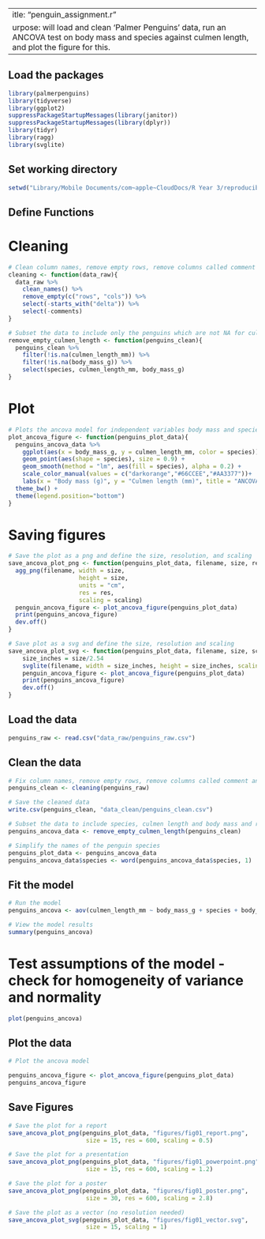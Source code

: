  ---
title: "penguin_assignment.r"
purpose: will load and clean 'Palmer Penguins' data, run an ANCOVA test on body mass and species against culmen length, and plot the figure for this. 
---

## Load the packages
```r
library(palmerpenguins)
library(tidyverse)
library(ggplot2)
suppressPackageStartupMessages(library(janitor))
suppressPackageStartupMessages(library(dplyr))
library(tidyr)
library(ragg)
library(svglite)
```

## Set working directory 
```r
setwd("Library/Mobile Documents/com~apple~CloudDocs/R Year 3/reproducible-figures/penguin-assignment")
```

## Define Functions

# Cleaning
```r
# Clean column names, remove empty rows, remove columns called comment and delta
cleaning <- function(data_raw){
  data_raw %>%
    clean_names() %>%
    remove_empty(c("rows", "cols")) %>%
    select(-starts_with("delta")) %>%
    select(-comments)
}

# Subset the data to include only the penguins which are not NA for culmen length and body mass 
remove_empty_culmen_length <- function(penguins_clean){
  penguins_clean %>%
    filter(!is.na(culmen_length_mm)) %>%
    filter(!is.na(body_mass_g)) %>%
    select(species, culmen_length_mm, body_mass_g)
}

```

# Plot
```r
# Plots the ancova model for independent variables body mass and species against dependent variable culmen length  
plot_ancova_figure <- function(penguins_plot_data){
  penguins_ancova_data %>%
    ggplot(aes(x = body_mass_g, y = culmen_length_mm, color = species)) + 
    geom_point(aes(shape = species), size = 0.9) + 
    geom_smooth(method = "lm", aes(fill = species), alpha = 0.2) +
    scale_color_manual(values = c("darkorange","#66CCEE","#AA3377"))+
    labs(x = "Body mass (g)", y = "Culmen length (mm)", title = "ANCOVA: body mass/species against culmen length") +
  theme_bw() +
  theme(legend.position="bottom") 
}
```

# Saving figures
```r
# Save the plot as a png and define the size, resolution, and scaling
save_ancova_plot_png <- function(penguins_plot_data, filename, size, res, scaling){
  agg_png(filename, width = size, 
                    height = size, 
                    units = "cm", 
                    res = res, 
                    scaling = scaling)
  penguin_ancova_figure <- plot_ancova_figure(penguins_plot_data)
  print(penguins_ancova_figure)
  dev.off()
}

# Save plot as a svg and define the size, resolution and scaling 
save_ancova_plot_svg <- function(penguins_plot_data, filename, size, scaling){
    size_inches = size/2.54
    svglite(filename, width = size_inches, height = size_inches, scaling = scaling)
    penguin_ancova_figure <- plot_ancova_figure(penguins_plot_data)
    print(penguins_ancova_figure)
    dev.off()
}
```

## Load the data 
```r
penguins_raw <- read.csv("data_raw/penguins_raw.csv")
```

## Clean the data 
```r
# Fix column names, remove empty rows, remove columns called comment and delta 
penguins_clean <- cleaning(penguins_raw)

# Save the cleaned data 
write.csv(penguins_clean, "data_clean/penguins_clean.csv")

# Subset the data to include species, culmen length and body mass and remove penguins with NA culmen length and body mass 
penguins_ancova_data <- remove_empty_culmen_length(penguins_clean)

# Simplify the names of the penguin species 
penguins_plot_data <- penguins_ancova_data
penguins_ancova_data$species <- word(penguins_ancova_data$species, 1)
```

## Fit the model 
```r
# Run the model
penguins_ancova <- aov(culmen_length_mm ~ body_mass_g + species + body_mass_g*species, penguins_ancova_data)

# View the model results
summary(penguins_ancova)
```

# Test assumptions of the model - check for homogeneity of variance and normality
```r
plot(penguins_ancova)
```

## Plot the data 
```r
# Plot the ancova model 

penguins_ancova_figure <- plot_ancova_figure(penguins_plot_data)
penguins_ancova_figure
```

## Save Figures

```r
# Save the plot for a report
save_ancova_plot_png(penguins_plot_data, "figures/fig01_report.png", 
                      size = 15, res = 600, scaling = 0.5)

# Save the plot for a presentation
save_ancova_plot_png(penguins_plot_data, "figures/fig01_powerpoint.png", 
                      size = 15, res = 600, scaling = 1.2)

# Save the plot for a poster
save_ancova_plot_png(penguins_plot_data, "figures/fig01_poster.png", 
                      size = 30, res = 600, scaling = 2.8)

# Save the plot as a vector (no resolution needed)
save_ancova_plot_svg(penguins_plot_data, "figures/fig01_vector.svg", 
                      size = 15, scaling = 1)
```
